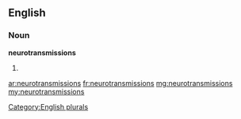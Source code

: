 ==English==

===Noun===
'''neurotransmissions'''

# {{plural of|[[neurotransmission]]}}

[[Category:English plurals]]

[[ar:neurotransmissions]]
[[fr:neurotransmissions]]
[[mg:neurotransmissions]]
[[my:neurotransmissions]]